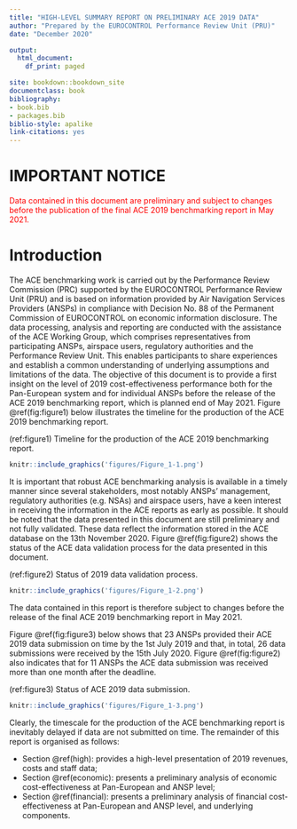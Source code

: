 ```yaml
---
title: "HIGH-LEVEL SUMMARY REPORT ON PRELIMINARY ACE 2019 DATA"
author: "Prepared by the EUROCONTROL Performance Review Unit (PRU)"
date: "December 2020"

output:
  html_document:
    df_print: paged

site: bookdown::bookdown_site
documentclass: book
bibliography:
- book.bib
- packages.bib
biblio-style: apalike
link-citations: yes
---
```


# IMPORTANT NOTICE {.unnumbered}

[Data contained in this document are preliminary and subject to changes before the publication of the final ACE 2019 benchmarking report in May 2021.]{style="color: red;"}

# Introduction

The ACE benchmarking work is carried out by the Performance Review Commission (PRC) supported by the EUROCONTROL Performance Review Unit (PRU) and is based on information provided by Air Navigation Services Providers (ANSPs) in compliance with Decision No. 88 of the Permanent Commission of EUROCONTROL on economic information disclosure. The data processing, analysis and reporting are conducted with the assistance of the ACE Working Group, which comprises representatives from participating ANSPs, airspace users, regulatory authorities and the Performance Review Unit. This enables participants to share experiences and establish a common understanding of underlying assumptions and limitations of the data. The objective of this document is to provide a first insight on the level of 2019 cost-effectiveness performance both for the Pan-European system and for individual ANSPs before the release of the ACE 2019 benchmarking report, which is planned end of May 2021. Figure \@ref(fig:figure1) below illustrates the timeline for the production of the ACE 2019 benchmarking report.

(ref:figure1) Timeline for the production of the ACE 2019 benchmarking report.

```r
knitr::include_graphics('figures/Figure_1-1.png')
```

It is important that robust ACE benchmarking analysis is available in a timely manner since several stakeholders, most notably ANSPs' management, regulatory authorities (e.g. NSAs) and airspace users, have a keen interest in receiving the information in the ACE reports as early as possible. It should be noted that the data presented in this document are still preliminary and not fully validated. These data reflect the information stored in the ACE database on the 13th November 2020. Figure \@ref(fig:figure2) shows the status of the ACE data validation process for the data presented in this document.

(ref:figure2) Status of 2019 data validation process.

```r
knitr::include_graphics('figures/Figure_1-2.png')
```

The data contained in this report is therefore subject to changes before the release of the final ACE 2019 benchmarking report in May 2021.

Figure \@ref(fig:figure3) below shows that 23 ANSPs provided their ACE 2019 data submission on time by the 1st July 2019 and that, in total, 26 data submissions were received by the 15th July 2020. Figure \@ref(fig:figure2) also indicates that for 11 ANSPs the ACE data submission was received more than one month after the deadline.

(ref:figure3) Status of ACE 2019 data submission.

```r
knitr::include_graphics('figures/Figure_1-3.png')

```

Clearly, the timescale for the production of the ACE benchmarking report is inevitably delayed if data are not submitted on time. The remainder of this report is organised as follows:

-   Section \@ref(high): provides a high-level presentation of 2019 revenues, costs and staff data;
-   Section \@ref(economic): presents a preliminary analysis of economic cost-effectiveness at Pan-European and ANSP level;
-   Section \@ref(financial): presents a preliminary analysis of financial cost-effectiveness at Pan-European and ANSP level, and underlying components.
